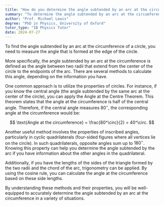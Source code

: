```yaml
---
title: "How do you determine the angle subtended by an arc at the circumference?"
summary: "To determine the angle subtended by an arc at the circumference, measure the angle formed at the circle's edge."
author: "Prof. Michael Lewis"
degree: "PhD in Physics, University of Oxford"
tutor_type: "IB Physics Tutor"
date: 2024-07-27
---
```


To find the angle subtended by an arc at the circumference of a circle, you need to measure the angle that is formed at the edge of the circle.

More specifically, the angle subtended by an arc at the circumference is defined as the angle between two radii that extend from the center of the circle to the endpoints of the arc. There are several methods to calculate this angle, depending on the information you have.

One common approach is to utilize the properties of circles. For instance, if you know the central angle (the angle subtended by the same arc at the center of the circle), you can apply the Angle at the Centre Theorem. This theorem states that the angle at the circumference is half of the central angle. Therefore, if the central angle measures $80^\circ$, the corresponding angle at the circumference would be:

$$
\text{Angle at the circumference} = \frac{80^\circ}{2} = 40^\circ.
$$

Another useful method involves the properties of inscribed angles, particularly in cyclic quadrilaterals (four-sided figures where all vertices lie on the circle). In such quadrilaterals, opposite angles sum up to $180^\circ$. Knowing this property can help you determine the angle subtended by the arc if you have information about the other angles in the quadrilateral.

Additionally, if you have the lengths of the sides of the triangle formed by the two radii and the chord of the arc, trigonometry can be applied. By using the cosine rule, you can calculate the angle at the circumference based on these side lengths.

By understanding these methods and their properties, you will be well-equipped to accurately determine the angle subtended by an arc at the circumference in a variety of situations.
    